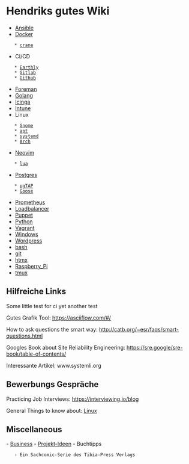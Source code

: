 = Hendriks gutes Wiki =

* [[Ansible]]
* [[Docker]]
    * [[crane]]
* CI/CD
    * [[Earthly]]
    * [[Gitlab]]
    * [[Github]]
* [[Foreman]]
* [[Golang]]
* [[Icinga]]
* [[Intune]]
* Linux
    * [[Gnome]]
    * [[apt]]
    * [[systemd]]
    * [[Arch]]
* [[Neovim]]
    * [[lua]]
* [[Postgres]]
    * [[pgTAP]]
    * [[Goose]]
* [[Prometheus]]
* [[Loadbalancer]]
* [[Puppet]]
* [[Python]]
* [[Vagrant]]
* [[Windows]]
* [[Wordpress]]
* [[bash]]
* [[git]]
* [[htmx]]
* [[Raspberry_Pi]]
* [[tmux]]

== Hilfreiche Links ==

Some little test for ci
yet another test

Gutes Grafik Tool: https://asciiflow.com/#/

How to ask questions the smart way: http://catb.org/~esr/faqs/smart-questions.html

Googles Book about Site Reliability Engineering: [[https://sre.google/sre-book/table-of-contents/]]

Interessante Artikel: www.systemli.org

== Bewerbungs Gespräche ==

Practicing Job Interviews: https://interviewing.io/blog

General Things to know about: [[Linux]]

== Miscellaneous ==

- [[Business]]
- [[Projekt-Ideen]]
- Buchtipps
    - Ein Sachcomic-Serie des Tibia-Press Verlags
